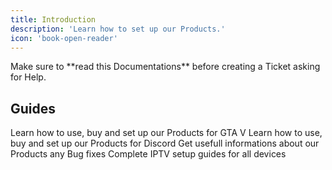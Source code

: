 ```yaml
---
title: Introduction
description: 'Learn how to set up our Products.'
icon: 'book-open-reader'
---
```


<Warning>
Make sure to **read this Documentations** before creating a Ticket asking for Help.
</Warning>

## Guides

<CardGroup cols={2}>
  <Card
    title="GTA V"
    icon="gamepad"
    href="/gta/"
  >
    Learn how to use, buy and set up our Products for GTA V
  </Card>
  <Card
    title="Discord"
    icon="discord"
    href="/discord/"
  >
    Learn how to use, buy and set up our Products for Discord
  </Card>
  <Card
    title="Others"
    icon="wrench"
    href="/others/"
  >
    Get usefull informations about our Products any Bug fixes
  </Card>
  <Card
    title="IPTV"
    icon="tv"
    href="/iptv/"
  >
    Complete IPTV setup guides for all devices
  </Card>
</CardGroup>
